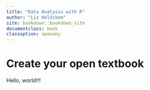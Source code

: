 ```yaml
---
title: "Data Analysis with R"
author: "Liz Holdzkom"
site: bookdown::bookdown_site
documentclass: book
classoption: openany
---
```


# Create your open textbook

Hello, world!!!
